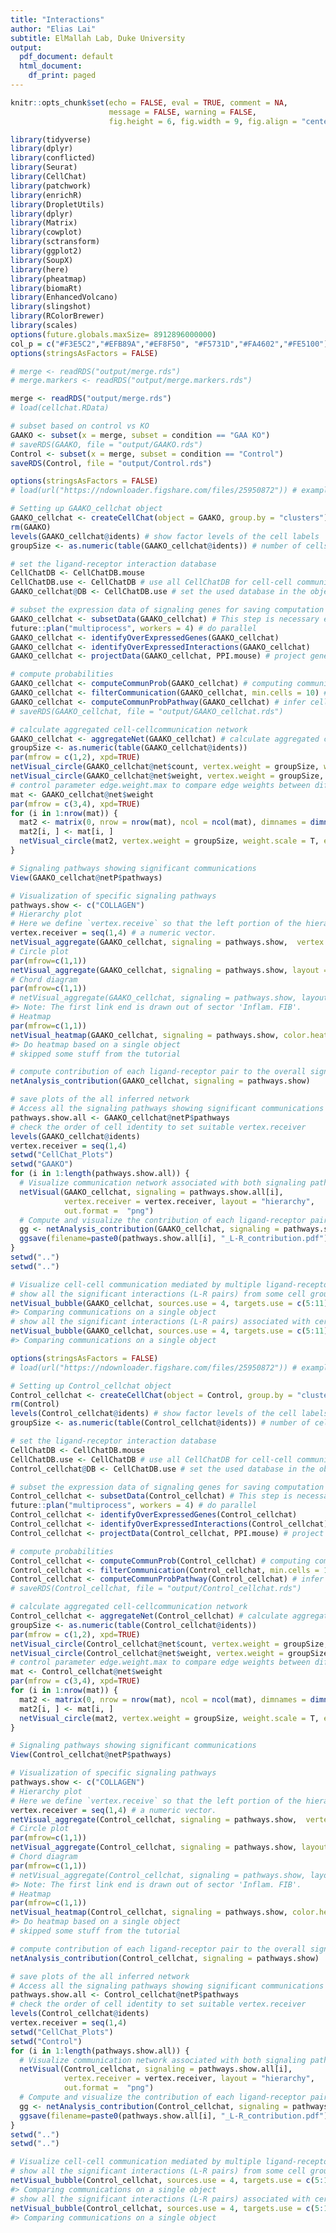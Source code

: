 ```yaml
---
title: "Interactions"
author: "Elias Lai"
subtitle: ElMallah Lab, Duke University
output:
  pdf_document: default
  html_document:
    df_print: paged
---
```


```r
knitr::opts_chunk$set(echo = FALSE, eval = TRUE, comment = NA, 
                      message = FALSE, warning = FALSE,
                      fig.height = 6, fig.width = 9, fig.align = "center")
```

```r
library(tidyverse)
library(dplyr)
library(conflicted)
library(Seurat)
library(CellChat)
library(patchwork)
library(enrichR)
library(DropletUtils)
library(dplyr)
library(Matrix)
library(cowplot)
library(sctransform)
library(ggplot2)
library(SoupX)
library(here)
library(pheatmap)
library(biomaRt)
library(EnhancedVolcano)
library(slingshot)
library(RColorBrewer)
library(scales)
options(future.globals.maxSize= 8912896000000)
col_p = c("#F3E5C2","#EFB89A","#EF8F50", "#F5731D","#FA4602","#FE5100")
options(stringsAsFactors = FALSE)

# merge <- readRDS("output/merge.rds")
# merge.markers <- readRDS("output/merge.markers.rds")

merge <- readRDS("output/merge.rds")
# load(cellchat.RData)

```

```r
# subset based on control vs KO
GAAKO <- subset(x = merge, subset = condition == "GAA KO")
# saveRDS(GAAKO, file = "output/GAAKO.rds")
Control <- subset(x = merge, subset = condition == "Control")
saveRDS(Control, file = "output/Control.rds")
```


```r
options(stringsAsFactors = FALSE)
# load(url("https://ndownloader.figshare.com/files/25950872")) # example input for creating CellChat object

# Setting up GAAKO_cellchat object
GAAKO_cellchat <- createCellChat(object = GAAKO, group.by = "clusters")
rm(GAAKO)
levels(GAAKO_cellchat@idents) # show factor levels of the cell labels
groupSize <- as.numeric(table(GAAKO_cellchat@idents)) # number of cells in each cell group

# set the ligand-receptor interaction database
CellChatDB <- CellChatDB.mouse
CellChatDB.use <- CellChatDB # use all CellChatDB for cell-cell communication analysis (simply use the default CellChatDB)
GAAKO_cellchat@DB <- CellChatDB.use # set the used database in the object

# subset the expression data of signaling genes for saving computation cost
GAAKO_cellchat <- subsetData(GAAKO_cellchat) # This step is necessary even if using the whole database
future::plan("multiprocess", workers = 4) # do parallel
GAAKO_cellchat <- identifyOverExpressedGenes(GAAKO_cellchat)
GAAKO_cellchat <- identifyOverExpressedInteractions(GAAKO_cellchat)
GAAKO_cellchat <- projectData(GAAKO_cellchat, PPI.mouse) # project gene expression data onto PPI network (optional)

# compute probabilities
GAAKO_cellchat <- computeCommunProb(GAAKO_cellchat) # computing communication probability and infer cellular communication network
GAAKO_cellchat <- filterCommunication(GAAKO_cellchat, min.cells = 10) # Filter cell groups with few number of cells
GAAKO_cellchat <- computeCommunProbPathway(GAAKO_cellchat) # infer cell-cell communication at a signaling pathway level
# saveRDS(GAAKO_cellchat, file = "output/GAAKO_cellchat.rds")

# calculate aggregated cell-cellcommunication network
GAAKO_cellchat <- aggregateNet(GAAKO_cellchat) # calculate aggregated cell-cell communication network
groupSize <- as.numeric(table(GAAKO_cellchat@idents))
par(mfrow = c(1,2), xpd=TRUE)
netVisual_circle(GAAKO_cellchat@net$count, vertex.weight = groupSize, weight.scale = T, label.edge= F, title.name = "Number of interactions")
netVisual_circle(GAAKO_cellchat@net$weight, vertex.weight = groupSize, weight.scale = T, label.edge= F, title.name = "Interaction weights/strength")
# control parameter edge.weight.max to compare edge weights between different networks
mat <- GAAKO_cellchat@net$weight
par(mfrow = c(3,4), xpd=TRUE)
for (i in 1:nrow(mat)) {
  mat2 <- matrix(0, nrow = nrow(mat), ncol = ncol(mat), dimnames = dimnames(mat))
  mat2[i, ] <- mat[i, ]
  netVisual_circle(mat2, vertex.weight = groupSize, weight.scale = T, edge.weight.max = max(mat), title.name = rownames(mat)[i])
}

# Signaling pathways showing significant communications
View(GAAKO_cellchat@netP$pathways)

# Visualization of specific signaling pathways
pathways.show <- c("COLLAGEN") 
# Hierarchy plot
# Here we define `vertex.receive` so that the left portion of the hierarchy plot shows signaling to fibroblast and the right portion shows signaling to immune cells 
vertex.receiver = seq(1,4) # a numeric vector. 
netVisual_aggregate(GAAKO_cellchat, signaling = pathways.show,  vertex.receiver = vertex.receiver)
# Circle plot
par(mfrow=c(1,1))
netVisual_aggregate(GAAKO_cellchat, signaling = pathways.show, layout = "circle")
# Chord diagram
par(mfrow=c(1,1))
# netVisual_aggregate(GAAKO_cellchat, signaling = pathways.show, layout = "chord") # supposed to work
#> Note: The first link end is drawn out of sector 'Inflam. FIB'.
# Heatmap
par(mfrow=c(1,1))
netVisual_heatmap(GAAKO_cellchat, signaling = pathways.show, color.heatmap = "Reds")
#> Do heatmap based on a single object
# skipped some stuff from the tutorial

# compute contribution of each ligand-receptor pair to the overall signaling pathway and visualize cell-cell communication mediated by a single ligand-receptor pair
netAnalysis_contribution(GAAKO_cellchat, signaling = pathways.show)

# save plots of the all inferred network
# Access all the signaling pathways showing significant communications
pathways.show.all <- GAAKO_cellchat@netP$pathways
# check the order of cell identity to set suitable vertex.receiver
levels(GAAKO_cellchat@idents)
vertex.receiver = seq(1,4)
setwd("CellChat_Plots")
setwd("GAAKO")
for (i in 1:length(pathways.show.all)) {
  # Visualize communication network associated with both signaling pathway and individual L-R pairs
  netVisual(GAAKO_cellchat, signaling = pathways.show.all[i], 
            vertex.receiver = vertex.receiver, layout = "hierarchy", 
            out.format =  "png")
  # Compute and visualize the contribution of each ligand-receptor pair to the overall signaling pathway
  gg <- netAnalysis_contribution(GAAKO_cellchat, signaling = pathways.show.all[i])
  ggsave(filename=paste0(pathways.show.all[i], "_L-R_contribution.pdf"), plot=gg, width = 24, height = 16, units = 'in', dpi = 300)
}
setwd("..")
setwd("..")

# Visualize cell-cell communication mediated by multiple ligand-receptors or signaling pathways
# show all the significant interactions (L-R pairs) from some cell groups (defined by 'sources.use') to other cell groups (defined by 'targets.use')
netVisual_bubble(GAAKO_cellchat, sources.use = 4, targets.use = c(5:11), remove.isolate = FALSE)
#> Comparing communications on a single object
# show all the significant interactions (L-R pairs) associated with certain signaling pathways
netVisual_bubble(GAAKO_cellchat, sources.use = 4, targets.use = c(5:11), signaling = c("LAMININ","COLLAGEN"), remove.isolate = FALSE)
#> Comparing communications on a single object

```

```r
options(stringsAsFactors = FALSE)
# load(url("https://ndownloader.figshare.com/files/25950872")) # example input for creating CellChat object

# Setting up Control_cellchat object
Control_cellchat <- createCellChat(object = Control, group.by = "clusters")
rm(Control)
levels(Control_cellchat@idents) # show factor levels of the cell labels
groupSize <- as.numeric(table(Control_cellchat@idents)) # number of cells in each cell group

# set the ligand-receptor interaction database
CellChatDB <- CellChatDB.mouse
CellChatDB.use <- CellChatDB # use all CellChatDB for cell-cell communication analysis (simply use the default CellChatDB)
Control_cellchat@DB <- CellChatDB.use # set the used database in the object

# subset the expression data of signaling genes for saving computation cost
Control_cellchat <- subsetData(Control_cellchat) # This step is necessary even if using the whole database
future::plan("multiprocess", workers = 4) # do parallel
Control_cellchat <- identifyOverExpressedGenes(Control_cellchat)
Control_cellchat <- identifyOverExpressedInteractions(Control_cellchat)
Control_cellchat <- projectData(Control_cellchat, PPI.mouse) # project gene expression data onto PPI network (optional)

# compute probabilities
Control_cellchat <- computeCommunProb(Control_cellchat) # computing communication probability and infer cellular communication network
Control_cellchat <- filterCommunication(Control_cellchat, min.cells = 10) # Filter cell groups with few number of cells
Control_cellchat <- computeCommunProbPathway(Control_cellchat) # infer cell-cell communication at a signaling pathway level
# saveRDS(Control_cellchat, file = "output/Control_cellchat.rds")

# calculate aggregated cell-cellcommunication network
Control_cellchat <- aggregateNet(Control_cellchat) # calculate aggregated cell-cell communication network
groupSize <- as.numeric(table(Control_cellchat@idents))
par(mfrow = c(1,2), xpd=TRUE)
netVisual_circle(Control_cellchat@net$count, vertex.weight = groupSize, weight.scale = T, label.edge= F, title.name = "Number of interactions")
netVisual_circle(Control_cellchat@net$weight, vertex.weight = groupSize, weight.scale = T, label.edge= F, title.name = "Interaction weights/strength")
# control parameter edge.weight.max to compare edge weights between different networks
mat <- Control_cellchat@net$weight
par(mfrow = c(3,4), xpd=TRUE)
for (i in 1:nrow(mat)) {
  mat2 <- matrix(0, nrow = nrow(mat), ncol = ncol(mat), dimnames = dimnames(mat))
  mat2[i, ] <- mat[i, ]
  netVisual_circle(mat2, vertex.weight = groupSize, weight.scale = T, edge.weight.max = max(mat), title.name = rownames(mat)[i])
}

# Signaling pathways showing significant communications
View(Control_cellchat@netP$pathways)

# Visualization of specific signaling pathways
pathways.show <- c("COLLAGEN") 
# Hierarchy plot
# Here we define `vertex.receive` so that the left portion of the hierarchy plot shows signaling to fibroblast and the right portion shows signaling to immune cells 
vertex.receiver = seq(1,4) # a numeric vector. 
netVisual_aggregate(Control_cellchat, signaling = pathways.show,  vertex.receiver = vertex.receiver)
# Circle plot
par(mfrow=c(1,1))
netVisual_aggregate(Control_cellchat, signaling = pathways.show, layout = "circle")
# Chord diagram
par(mfrow=c(1,1))
# netVisual_aggregate(Control_cellchat, signaling = pathways.show, layout = "chord") # supposed to work
#> Note: The first link end is drawn out of sector 'Inflam. FIB'.
# Heatmap
par(mfrow=c(1,1))
netVisual_heatmap(Control_cellchat, signaling = pathways.show, color.heatmap = "Reds")
#> Do heatmap based on a single object
# skipped some stuff from the tutorial

# compute contribution of each ligand-receptor pair to the overall signaling pathway and visualize cell-cell communication mediated by a single ligand-receptor pair
netAnalysis_contribution(Control_cellchat, signaling = pathways.show)

# save plots of the all inferred network
# Access all the signaling pathways showing significant communications
pathways.show.all <- Control_cellchat@netP$pathways
# check the order of cell identity to set suitable vertex.receiver
levels(Control_cellchat@idents)
vertex.receiver = seq(1,4)
setwd("CellChat_Plots")
setwd("Control")
for (i in 1:length(pathways.show.all)) {
  # Visualize communication network associated with both signaling pathway and individual L-R pairs
  netVisual(Control_cellchat, signaling = pathways.show.all[i], 
            vertex.receiver = vertex.receiver, layout = "hierarchy", 
            out.format =  "png")
  # Compute and visualize the contribution of each ligand-receptor pair to the overall signaling pathway
  gg <- netAnalysis_contribution(Control_cellchat, signaling = pathways.show.all[i])
  ggsave(filename=paste0(pathways.show.all[i], "_L-R_contribution.pdf"), plot=gg, width = 24, height = 16, units = 'in', dpi = 300)
}
setwd("..")
setwd("..")

# Visualize cell-cell communication mediated by multiple ligand-receptors or signaling pathways
# show all the significant interactions (L-R pairs) from some cell groups (defined by 'sources.use') to other cell groups (defined by 'targets.use')
netVisual_bubble(Control_cellchat, sources.use = 4, targets.use = c(5:11), remove.isolate = FALSE)
#> Comparing communications on a single object
# show all the significant interactions (L-R pairs) associated with certain signaling pathways
netVisual_bubble(Control_cellchat, sources.use = 4, targets.use = c(5:11), signaling = c("LAMININ","COLLAGEN"), remove.isolate = FALSE)
#> Comparing communications on a single object

```

```r

```












